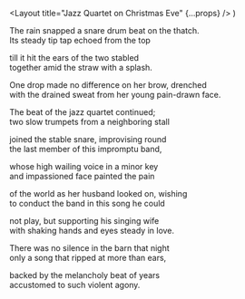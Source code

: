   <Layout title="Jazz Quartet on Christmas Eve" {...props} />
)

The rain snapped a snare drum beat on the thatch.  
Its steady tip tap echoed from the top

till it hit the ears of the two stabled  
together amid the straw with a splash.

One drop made no difference on her brow, drenched  
with the drained sweat from her young pain-drawn face.

The beat of the jazz quartet continued;  
two slow trumpets from a neighboring stall

joined the stable snare, improvising round  
the last member of this impromptu band,

whose high wailing voice in a minor key  
and impassioned face painted the pain

of the world as her husband looked on, wishing  
to conduct the band in this song he could

not play, but supporting his singing wife  
with shaking hands and eyes steady in love.

There was no silence in the barn that night  
only a song that ripped at more than ears,

backed by the melancholy beat of years  
accustomed to such violent agony.
